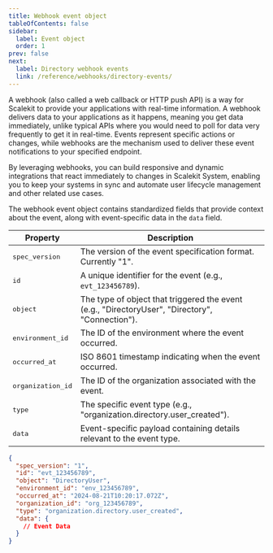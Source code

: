 ```yaml
---
title: Webhook event object
tableOfContents: false
sidebar:
  label: Event object
  order: 1
prev: false
next:
  label: Directory webhook events
  link: /reference/webhooks/directory-events/
---
```



A webhook (also called a web callback or HTTP push API) is a way for Scalekit to provide your applications with real-time information. A webhook delivers data to your applications as it happens, meaning you get data immediately, unlike typical APIs where you would need to poll for data very frequently to get it in real-time. Events represent specific actions or changes, while webhooks are the mechanism used to deliver these event notifications to your specified endpoint.

By leveraging webhooks, you can build responsive and dynamic integrations that react immediately to changes in Scalekit System, enabling you to keep your systems in sync and automate user lifecycle management and other related use cases.

<WideLayout>



<SideBySide>
<div slot="left">

The webhook event object contains standardized fields that provide context about the event, along with event-specific data in the `data` field.

| Property | Description |
|----------|-------------|
| <pre>spec_version</pre> | The version of the event specification format. Currently "1". |
| <pre>id</pre> | A unique identifier for the event (e.g., `evt_123456789`). |
| <pre>object</pre> | The type of object that triggered the event (e.g., "DirectoryUser", "Directory", "Connection"). |
| <pre>environment_id</pre> | The ID of the environment where the event occurred. |
| <pre>occurred_at</pre> | ISO 8601 timestamp indicating when the event occurred. |
| <pre>organization_id</pre> | The ID of the organization associated with the event. |
| <pre>type</pre> | The specific event type (e.g., "organization.directory.user_created"). |
| <pre>data</pre> | Event-specific payload containing details relevant to the event type. |


</div>

<div slot="right">


```json title="Sample Event Payload"
{
  "spec_version": "1",
  "id": "evt_123456789",
  "object": "DirectoryUser",
  "environment_id": "env_123456789",
  "occurred_at": "2024-08-21T10:20:17.072Z",
  "organization_id": "org_123456789",
  "type": "organization.directory.user_created",
  "data": {
    // Event Data
  }
}
```

</div>
</SideBySide>

</WideLayout>
